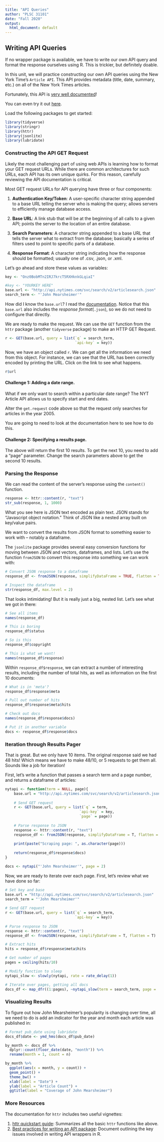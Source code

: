 ```yaml
---
title: "API Queries"
author: "PLSC 31101"
date: "Fall 2020"
output:
  html_document: default
---
```


## Writing API Queries

If no wrapper package is available, we have to write our own API query and format the response ourselves using R. This is trickier, but definitely doable.

In this unit, we will practice constructing our own API queries using the New York Time's `Article API`. This API provides metadata (title, date, summary, etc.) on all of the New York Times articles.

Fortunately, this API is [very well documented](https://developer.nytimes.com/docs/articlesearch-product/1/overview)!

You can even try it out [here](http://developer.nytimes.com/io-docs).

Load the following packages to get started:

```r
library(tidyverse)
library(stringr)
library(httr)
library(jsonlite)
library(lubridate)
```

### Constructing the API GET Request

Likely the most challenging part of using web APIs is learning how to format your GET request URLs. While there are common architectures for such URLs, each API has its own unique quirks. For this reason, carefully reviewing the API documentation is critical.

Most GET request URLs for API querying have three or four components:

1. **Authentication Key/Token**: A user-specific character string appended to a base URL telling the server who is making the query; allows servers to efficiently manage database access.

2. **Base URL**: A link stub that will be at the beginning of all calls to a given API; points the server to the location of an entire database.

3. **Search Parameters**: A character string appended to a base URL that tells the server what to extract from the database; basically a series of filters used to point to specific parts of a database.

4. **Response Format**: A character string indicating how the response should be formatted; usually one of .csv, .json, or .xml.

Let's go ahead and store these values as variables:

```r
key <- "Onz0BobMTn2IRJ7krcT5RXHknkGLqiaI"
```

```r
#key <- "YOURKEY HERE"
base.url <- "http://api.nytimes.com/svc/search/v2/articlesearch.json"
search_term <- "'John Mearsheimer'"
```

How did I know the `base.url`? I read the [documentation](https://developer.nytimes.com/docs/articlesearch-product/1/routes/articlesearch.json/get). Notice that this `base.url` also includes the *response format*(`.json`), so we do not need to configure that directly.

We are ready to make the request. We can use the `GET` function from the `httr` package (another `tidyverse` package) to make an HTTP GET Request.

```r
r <- GET(base.url, query = list(`q` = search_term,
                                `api-key` = key))
```

Now, we have an object called `r`. We can get all the information we need from this object. For instance, we can see that the URL has been correctly encoded by printing the URL. Click on the link to see what happens.

```r
r$url
```

#### Challenge 1: Adding a date range. {-}

What if we only want to search within a particular date range? The NYT Article API allows us to specify start and end dates.

Alter the `get.request` code above so that the request only searches for articles in the year 2005.

You are going to need to look at the documentation here to see how to do this.

#### Challenge 2: Specifying a results page. {-}

The above will return the first 10 results. To get the next 10, you need to add a "page" parameter. Change the search parameters above to get the second 10 results.

### Parsing the Response

We can read the content of the server’s response using the `content()` function.

```r
response <- httr::content(r, "text")
str_sub(response, 1, 1000)
```

What you see here is JSON text encoded as plain text. JSON stands for "Javascript object notation." Think of JSON like a nested array built on key/value pairs. 

We want to convert the results from JSON format to something easier to work with -- notably a dataframe.  

The `jsonlite` package provides several easy conversion functions for moving between JSON and vectors, dataframes, and lists. Let's use the function `fromJSON` to convert this response into something we can work with:

```r
# Convert JSON response to a dataframe
response_df <- fromJSON(response, simplifyDataFrame = TRUE, flatten = TRUE)

# Inspect the dataframe
str(response_df, max.level = 2)
```

That looks intimidating! But it is really just a big, nested list. Let's see what we got in there:

```r
# See all items
names(response_df)

# This is boring
response_df$status

# So is this
response_df$copyright

# This is what we want!
names(response_df$response)
```

Within `response_df$response`, we can extract a number of interesting results, including the number of total hits, as well as information on the first 10 documents:

```r
# What is in 'meta'?
response_df$response$meta

# Pull out number of hits
response_df$response$meta$hits

# Check out docs
names(response_df$response$docs)

# Put it in another variable
docs <- response_df$response$docs
```

### Iteration through Results Pager

That is great. But we only have 10 items. The original response said we had 48 hits! Which means we have to make 48/10, or 5 requests to get them all. Sounds like a job for iteration!

First, let's write a function that passes a search term and a page number, and returns a dataframe of articles:

```r
nytapi <- function(term = NULL, page){
    base.url = "http://api.nytimes.com/svc/search/v2/articlesearch.json"
    
    # Send GET request
    r <- GET(base.url, query = list(`q` = term,
                                  `api-key` = key,
                                  `page` = page))
    
    # Parse response to JSON
    response <- httr::content(r, "text")  
    response_df <- fromJSON(response, simplifyDataFrame = T, flatten = T)
    
    print(paste("Scraping page: ", as.character(page)))
    
    return(response_df$response$docs)
}

docs <- nytapi("'John Mearsheimer'", page = 2)
```

Now, we are ready to iterate over each page. First, let's review what we have done so far:

```r
# Set key and base
base.url = "http://api.nytimes.com/svc/search/v2/articlesearch.json" 
search_term = "'John Mearsheimer'" 
  
# Send GET request
r <- GET(base.url, query = list(`q` = search_term,
                                `api-key` = key))
  
# Parse response to JSON
response <- httr::content(r, "text")  
response_df <- fromJSON(response, simplifyDataFrame = T, flatten = T)

# Extract hits
hits = response_df$response$meta$hits 

# Get number of pages
pages = ceiling(hits/10)

# Modify function to sleep
nytapi_slow <- slowly(nytapi, rate = rate_delay(1))

# Iterate over pages, getting all docs
docs_df <- map_dfr((1:pages), ~nytapi_slow(term = search_term, page = .))
```

### Visualizing Results

To figure out how John Mearsheimer's popularity is changing over time, all we need to do is add an indicator for the year and month each article was published in:

```r
# Format pub_date using lubridate
docs_df$date <- ymd_hms(docs_df$pub_date)

by_month <- docs_df %>% 
  dplyr::count(floor_date(date, "month")) %>%
  rename(month = 1, count = n)

by_month %>%
  ggplot(aes(x = month, y = count)) +
  geom_point() +
  theme_bw() + 
  xlab(label = "Date") +
  ylab(label = "Article Count") +
  ggtitle(label = "Coverage of John Mearsheimer")
```


### More Resources

The documentation for `httr` includes two useful vignettes:

1. [httr quickstart guide](https://cran.r-project.org/web/packages/httr/vignettes/quickstart.html): Summarizes all the basic `httr` functions like above.
2. [Best practices for writing an API package](https://cran.r-project.org/web/packages/httr/vignettes/api-packages.html): Document outlining the key issues involved in writing API wrappers in R.

